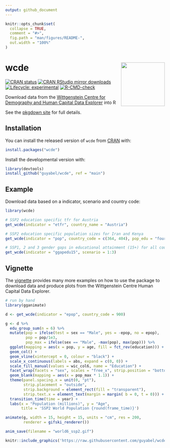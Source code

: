 ```yaml
---
output: github_document
---
```


<!-- README.md is generated from README.Rmd. Please edit that file -->

```r
knitr::opts_chunk$set(
  collapse = TRUE,
  comment = "#>",
  fig.path = "man/figures/README-",
  out.width = "100%"
)
```

# wcde <a href="https://guyabel.github.io/wcde/"><img src="man/figures/logo.png" align="right" height="138"/></a>

<!-- badges: start -->
[![CRAN status](https://www.r-pkg.org/badges/version/wcde)](https://CRAN.R-project.org/package=wcde)
[![CRAN RStudio mirror downloads](https://cranlogs.r-pkg.org/badges/grand-total/wcde?color=blue)](https://r-pkg.org/pkg/wcde)
[![Lifecycle: experimental](https://img.shields.io/badge/lifecycle-experimental-orange.svg)](https://www.tidyverse.org/lifecycle/#experimental)
[![R-CMD-check](https://github.com/guyabel/wcde/actions/workflows/R-CMD-check.yaml/badge.svg)](https://github.com/guyabel/wcde/actions/workflows/R-CMD-check.yaml)
<!-- badges: end -->

<!-- <img src='https://raw.githubusercontent.com/guyabel/wcde/main/hex/logo_transp.png' align="right" height="200" style="float:right; height:200px;"/> -->

Download data from the [Wittgenstein Centre for Demography and Human Capital Data Explorer](http://dataexplorer.wittgensteincentre.org/) into R

See the [pkgdown site](https://guyabel.github.io/wcde/) for full details.

## Installation

You can install the released version of `wcde` from [CRAN](https://CRAN.R-project.org) with:

```r
install.packages("wcde")
```

Install the developmental version with:

```r
library(devtools)
install_github("guyabel/wcde", ref = "main")
```

## Example

Download data based on a indicator, scenario and country code:

```r
library(wcde)

# SSP2 education specific tfr for Austria
get_wcde(indicator = "etfr", country_name = "Austria")

# SSP2 education specific population sizes for Iran and Kenya
get_wcde(indicator = "pop", country_code = c(364, 404), pop_edu = "four")

# SSP1, 2 and 3 gender gaps in educational attainment (15+) for all countries
get_wcde(indicator = "ggapedu15", scenario = 1:3)
```

## Vignette

The [vignette](https://guyabel.github.io/wcde/articles/wcde.html) provides many more examples on how to use the package to download data and produce plots from the Wittgenstein Centre Human Capital Data Explorer.

```r
# run by hand
library(gganimate)

d <- get_wcde(indicator = "epop", country_code = 900) 

g <- d %>%
  edu_group_sum(n = 6) %>%
  mutate(pop = ifelse(test = sex == "Male", yes = -epop, no = epop),
         pop = pop/1e3,
         pop_max = ifelse(sex == "Male", -max(pop), max(pop))) %>%
  ggplot(mapping = aes(x = pop, y = age, fill = fct_rev(education))) +
  geom_col() +
  geom_vline(xintercept = 0, colour = "black") +
  scale_x_continuous(labels = abs, expand = c(0, 0)) +
  scale_fill_manual(values = wic_col6, name = "Education") +
  facet_wrap(facets = "sex", scales = "free_x", strip.position = "bottom") +
  geom_blank(mapping = aes(x = pop_max * 1.1)) +
  theme(panel.spacing.x = unit(0, "pt"),
        strip.placement = "outside",
        strip.background = element_rect(fill = "transparent"),
        strip.text.x = element_text(margin = margin( b = 0, t = 0))) +
  transition_time(time = year) +
  labs(x = "Population (millions)", y = "Age", 
       title = 'SSP2 World Population {round(frame_time)}')

animate(g, width = 15, height = 15, units = "cm", res = 200, 
        renderer = gifski_renderer())

anim_save(filename = "world6_ssp2.gif")
```

```r
knitr::include_graphics('https://raw.githubusercontent.com/guyabel/wcde/main/world6_ssp2.gif')
```

<!-- <img src='world6_ssp2.gif' height="600"/> -->



